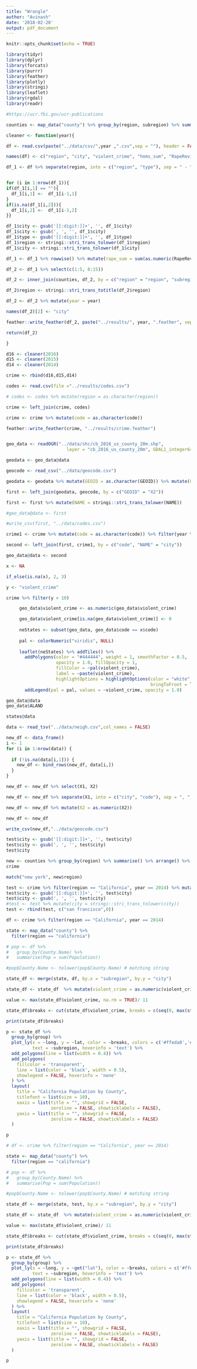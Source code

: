 ```yaml
---
title: "Wrangle"
author: "Avinash"
date: '2018-02-20'
output: pdf_document
---
```


```r
knitr::opts_chunk$set(echo = TRUE)
```

```r
library(tidyr)
library(dplyr)
library(forcats)
library(purrr)
library(feather)
library(plotly)
library(stringi)
library(leaflet)
library(rgdal)
library(readr)
```

```r

#https://ucr.fbi.gov/ucr-publications

counties <- map_data("county") %>% group_by(region, subregion) %>% summarise()

cleaner <- function(year){

df <- read.csv(paste("../data/csv/",year ,".csv",sep = ""), header = FALSE)

names(df) <- c("region", "city", "violent_crime", "homs_sum", "RapeRevised", "RapeLegacy", "rob_sum", "agg_ass_sum", "PropertyCrime", "Burglary", "Larceny", "MotorVehicleTheft", "Arson")

df_1 <- df %>% separate(region, into = c("region", "type"), sep = " - ")


for (i in 1:nrow(df_1)){
if(df_1[i,1] == ""){
  df_1[i,1] <-  df_1[i-1,1]
}
if(is.na(df_1[i,2])){
  df_1[i,2] <-  df_1[i-1,2]
}}

df_1$city <- gsub('[[:digit:]]+', '', df_1$city)
df_1$city <- gsub(', ', '', df_1$city)
df_1$type <- gsub('[[:digit:]]+', '', df_1$type)
df_1$region <- stringi::stri_trans_tolower(df_1$region)
df_1$city <- stringi::stri_trans_tolower(df_1$city)

df_1 <- df_1 %>% rowwise() %>% mutate(rape_sum = sum(as.numeric(RapeRevised),as.numeric(RapeLegacy), na.rm = TRUE))

df_2 <- df_1 %>% select(c(1:5, 8:15))

df_2 <- inner_join(counties, df_2, by = c("region" = "region", "subregion" = "city"))

df_2$region <- stringi::stri_trans_totitle(df_2$region)

df_2 <- df_2 %>% mutate(year = year)

names(df_2)[2] <- "city"

feather::write_feather(df_2, paste("../results/", year, ".feather", sep = ""))

return(df_2)

}

d16 <- cleaner(2016)
d15 <- cleaner(2015)
d14 <- cleaner(2014)

crime <- rbind(d16,d15,d14)

codes <- read.csv(file ="../results/codes.csv")

# codes <- codes %>% mutate(region = as.character(region))

crime <- left_join(crime, codes)

crime <- crime %>% mutate(code = as.character(code))

feather::write_feather(crime, "../results/crime.feather")


geo_data <- readOGR("../data/shc/cb_2016_us_county_20m.shp",
                       layer = "cb_2016_us_county_20m", GDAL1_integer64_policy = TRUE)

geodata <- geo_data@data

geocode <- read_csv("../data/geocode.csv")

geodata <- geodata %>% mutate(GEOID = as.character(GEOID)) %>% mutate(GEOID = as.numeric(GEOID))

first <- left_join(geodata, geocode, by = c("GEOID" = "X2"))

first <- first %>% mutate(NAME = stringi::stri_trans_tolower(NAME))

#geo_data@data <- first

#write_csv(first, "../data/codes.csv")

crime1 <- crime %>% mutate(code = as.character(code)) %>% filter(year %in% c(2016))

second <- left_join(first, crime1, by = c("code", "NAME" = "city"))

geo_data@data <- second

x <- NA

if_else(is.na(x), 2, 3)


```


```r
y <- "violent_crime"

crime %>% filter(y > 10)
```

```r

     geo_data$violent_crime <- as.numeric(geo_data$violent_crime)     

     geo_data$violent_crime[is.na(geo_data$violent_crime)] <- 0
     
     neStates <- subset(geo_data, geo_data$code == x$code)
     
     pal <- colorNumeric("viridis", NULL)
     
     leaflet(neStates) %>% addTiles() %>% 
       addPolygons(color = "#444444", weight = 1, smoothFactor = 0.5,
                   opacity = 1.0, fillOpacity = 1,
                   fillColor = ~pal(violent_crime),
                   label = ~paste(violent_crime),
                   highlightOptions = highlightOptions(color = "white", weight = 2,
                                                       bringToFront = TRUE)) %>% 
       addLegend(pal = pal, values = ~violent_crime, opacity = 1.0)
```

```r
geo_data@data
geo_data$ALAND

states@data
```

```r
data <- read_tsv("../data/neigh.csv",col_names = FALSE)

new_df <- data_frame()
i <- 1
for (i in 1:nrow(data)) {
  
  if (!is.na(data[i,1])) {
    new_df <- bind_rows(new_df, data[i,])
  }
}

new_df <- new_df %>% select(X1, X2)

new_df <- new_df %>% separate(X1, into = c("city", "code"), sep = ", ")

new_df <- new_df %>% mutate(X2 = as.numeric(X2))

new_df <- new_df

write_csv(new_df,"../data/geocode.csv")
```


```r
test$city <- gsub('[[:digit:]]+', '', test$city)
test$city <- gsub(', ', '', test$city)
test$city

new <- counties %>% group_by(region) %>% summarise() %>% arrange() %>% as.list()
crime

match("new york", new$region)
```


```r
test <- crime %>% filter(region == "California", year == 2014) %>% mutate(violent_crime = as.integer(violent_crime))%>% select(city, violent_crime) %>% arrange(city)
test$city <- gsub('[[:digit:]]+', '', test$city)
test$city <- gsub(', ', '', test$city)
#test <- test %>% mutate(city = stringi::stri_trans_tolower(city))
test <- rbind(test, c("san francisco",0))
```

```r
df <- crime %>% filter(region == "California", year == 2014)

state <- map_data("county") %>%
  filter(region == "california")

# pop <- df %>%
#   group_by(County.Name) %>%
#   summarise(Pop = sum(Population))

#pop$County.Name <- tolower(pop$County.Name) # matching string

state_df <- merge(state, df, by.x = "subregion", by.y = "city")

state_df <- state_df  %>% mutate(violent_crime = as.numeric(violent_crime))

value <- max(state_df$violent_crime, na.rm = TRUE)/ 11

state_df$breaks <- cut(state_df$violent_crime, breaks = c(seq(0, max(state_df$violent_crime, na.rm = TRUE), by = value)), labels=1:11)

print(state_df$breaks)

p <- state_df %>%
  group_by(group) %>%
  plot_ly(x = ~long, y = ~lat, color = ~breaks, colors = c('#ffeda0','#f03b20'),
          text = ~subregion, hoverinfo = 'text') %>%
  add_polygons(line = list(width = 0.4)) %>%
  add_polygons(
    fillcolor = 'transparent',
    line = list(color = 'black', width = 0.5),
    showlegend = FALSE, hoverinfo = 'none'
  ) %>%
  layout(
    title = "California Population by County",
    titlefont = list(size = 10),
    xaxis = list(title = "", showgrid = FALSE,
                 zeroline = FALSE, showticklabels = FALSE),
    yaxis = list(title = "", showgrid = FALSE,
                 zeroline = FALSE, showticklabels = FALSE)
  )

p

```

```r
# df <- crime %>% filter(region == "California", year == 2014)

state <- map_data("county") %>%
  filter(region == "california")

# pop <- df %>%
#   group_by(County.Name) %>%
#   summarise(Pop = sum(Population))

#pop$County.Name <- tolower(pop$County.Name) # matching string

state_df <- merge(state, test, by.x = "subregion", by.y = "city")

state_df <- state_df  %>% mutate(violent_crime = as.numeric(violent_crime))

value <- max(state_df$violent_crime)/ 11

state_df$breaks <- cut(state_df$violent_crime, breaks = c(seq(0, max(state_df$violent_crime), by = value)), labels=1:11)

print(state_df$breaks)

p <- state_df %>%
  group_by(group) %>%
  plot_ly(x = ~long, y = ~get("lat"), color = ~breaks, colors = c('#ffeda0','#f03b20'),
          text = ~subregion, hoverinfo = 'text') %>%
  add_polygons(line = list(width = 0.4)) %>%
  add_polygons(
    fillcolor = 'transparent',
    line = list(color = 'black', width = 0.5),
    showlegend = FALSE, hoverinfo = 'none'
  ) %>%
  layout(
    title = "California Population by County",
    titlefont = list(size = 10),
    xaxis = list(title = "", showgrid = FALSE,
                 zeroline = FALSE, showticklabels = FALSE),
    yaxis = list(title = "", showgrid = FALSE,
                 zeroline = FALSE, showticklabels = FALSE)
  )

p

```








